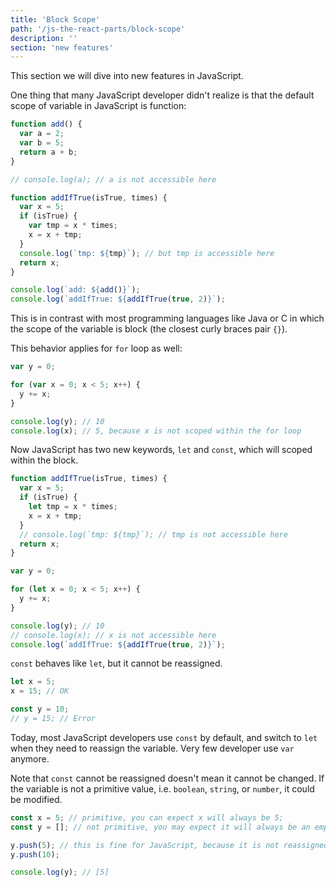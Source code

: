 ```yaml
---
title: 'Block Scope'
path: '/js-the-react-parts/block-scope'
description: ''
section: 'new features'
---
```


This section we will dive into new features in JavaScript.

One thing that many JavaScript developer didn't realize is that the default scope of variable in JavaScript is function:

```js
function add() {
  var a = 2;
  var b = 5;
  return a + b;
}

// console.log(a); // a is not accessible here

function addIfTrue(isTrue, times) {
  var x = 5;
  if (isTrue) {
    var tmp = x * times;
    x = x + tmp;
  }
  console.log(`tmp: ${tmp}`); // but tmp is accessible here
  return x;
}

console.log(`add: ${add()}`);
console.log(`addIfTrue: ${addIfTrue(true, 2)}`);
```

This is in contrast with most programming languages like Java or C in which the scope of the variable is block (the closest curly braces pair `{}`).

This behavior applies for `for` loop as well:

```js
var y = 0;

for (var x = 0; x < 5; x++) {
  y += x;
}

console.log(y); // 10
console.log(x); // 5, because x is not scoped within the for loop
```

Now JavaScript has two new keywords, `let` and `const`, which will scoped within the block.

```js
function addIfTrue(isTrue, times) {
  var x = 5;
  if (isTrue) {
    let tmp = x * times;
    x = x + tmp;
  }
  // console.log(`tmp: ${tmp}`); // tmp is not accessible here
  return x;
}

var y = 0;

for (let x = 0; x < 5; x++) {
  y += x;
}

console.log(y); // 10
// console.log(x); // x is not accessible here
console.log(`addIfTrue: ${addIfTrue(true, 2)}`);
```

`const` behaves like `let`, but it cannot be reassigned.

```js
let x = 5;
x = 15; // OK

const y = 10;
// y = 15; // Error
```

Today, most JavaScript developers use `const` by default, and switch to `let` when they need to reassign the variable. Very few developer use `var` anymore.

Note that `const` cannot be reassigned doesn't mean it cannot be changed. If the variable is not a primitive value, i.e. `boolean`, `string`, or `number`, it could be modified.

```js
const x = 5; // primitive, you can expect x will always be 5;
const y = []; // not primitive, you may expect it will always be an empty array

y.push(5); // this is fine for JavaScript, because it is not reassigned
y.push(10);

console.log(y); // [5]
```
